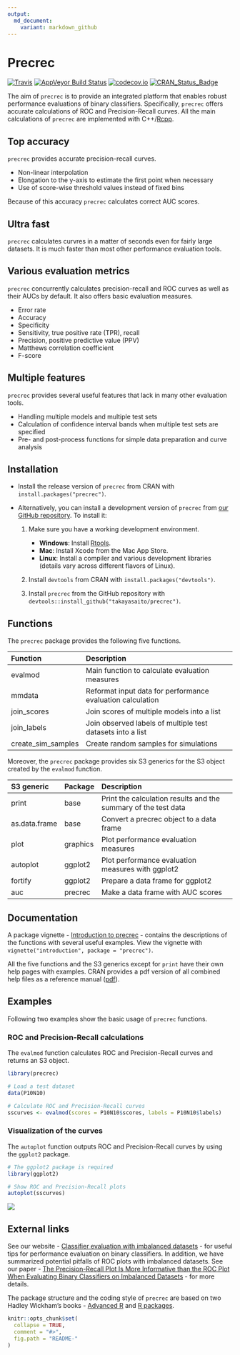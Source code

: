 ```yaml
---
output:
  md_document:
    variant: markdown_github
---
```


# Precrec

[![Travis](https://img.shields.io/travis/takayasaito/precrec.svg?maxAge=2592000)](https://travis-ci.org/takayasaito/precrec)
[![AppVeyor Build Status](https://ci.appveyor.com/api/projects/status/github/takayasaito/precrec?branch=master&svg=true)](https://ci.appveyor.com/project/takayasaito/precrec)
[![codecov.io](https://codecov.io/github/takayasaito/precrec/coverage.svg?branch=master)](https://codecov.io/github/takayasaito/precrec?branch=master)
[![CRAN_Status_Badge](http://www.r-pkg.org/badges/version/precrec)](http://cran.r-project.org/package=precrec)

The aim of `precrec` is to provide an integrated platform that enables robust performance evaluations of binary classifiers. Specifically, `precrec` offers accurate calculations of ROC and Precision-Recall curves. All the main calculations of `precrec` are implemented with C++/[Rcpp](https://cran.r-project.org/package=Rcpp).


## Top accuracy
`precrec` provides accurate precision-recall curves.

- Non-linear interpolation
- Elongation to the y-axis to estimate the first point when necessary
- Use of score-wise threshold values instead of fixed bins

Because of this accuracy `precrec` calculates correct AUC scores.

## Ultra fast
`precrec` calculates curvres in a matter of seconds even for fairly large datasets. It is much faster than most other performance evaluation tools. 

## Various evaluation metrics
`precrec` concurrently calculates precision-recall and ROC curves as well as their AUCs by default.
It also offers basic evaluation measures.

- Error rate
- Accuracy
- Specificity
- Sensitivity, true positive rate (TPR), recall
- Precision, positive predictive value (PPV)
- Matthews correlation coefficient
- F\-score

## Multiple features
`precrec` provides several useful features that lack in many other evaluation tools. 

- Handling multiple models and multiple test sets
- Calculation of confidence interval bands when multiple test sets are specified
- Pre- and post-process functions for simple data preparation and curve analysis

## Installation

* Install the release version of `precrec` from CRAN with `install.packages("precrec")`.

* Alternatively, you can install a development version of `precrec` from [our GitHub repository](https://github.com/takayasaito/precrec). To install it:

    1. Make sure you have a working development environment.
        * **Windows**: Install [Rtools](http://cran.r-project.org/bin/windows/Rtools/).
        * **Mac**: Install Xcode from the Mac App Store.
        * **Linux**: Install a compiler and various development libraries (details vary across different flavors of Linux).

    2. Install `devtools` from CRAN with `install.packages("devtools")`.

    3. Install `precrec` from the GitHub repository with `devtools::install_github("takayasaito/precrec")`.

## Functions
The `precrec` package provides the following five functions.

Function           Description 
------------------ -----------------------------------------------------------
           evalmod Main function to calculate evaluation measures
            mmdata Reformat input data for performance evaluation calculation
       join_scores Join scores of multiple models into a list
       join_labels Join observed labels of multiple test datasets into a list     
create_sim_samples Create random samples for simulations
    
Moreover, the `precrec` package provides six S3 generics for the S3 object created by the `evalmod` function.

S3 generic       Package   Description 
---------------  --------  ------------------------------------------------------------------
         print   base      Print the calculation results and the summary of the test data
 as.data.frame   base      Convert a precrec object to a data frame
          plot   graphics  Plot performance evaluation measures
      autoplot   ggplot2   Plot performance evaluation measures with ggplot2
       fortify   ggplot2   Prepare a data frame for ggplot2
           auc   precrec   Make a data frame with AUC scores

## Documentation
A package vignette - [Introduction to precrec](https://cran.r-project.org/web/packages/precrec/vignettes/introduction.html) - contains the descriptions of the functions with several useful examples. View the vignette with `vignette("introduction", package = "precrec")`.

All the five functions and the S3 generics except for `print` have their own help pages with examples. CRAN provides a pdf version of all combined help files as a reference manual ([pdf](https://cran.r-project.org/web/packages/precrec/precrec.pdf)).

## Examples

Following two examples show the basic usage of `precrec` functions.

### ROC and Precision-Recall calculations

The `evalmod` function calculates ROC and Precision-Recall curves and returns an S3 object.
```r
library(precrec)

# Load a test dataset
data(P10N10)

# Calculate ROC and Precision-Recall curves
sscurves <- evalmod(scores = P10N10$scores, labels = P10N10$labels)
```

### Visualization of the curves

The `autoplot` function outputs ROC and Precision-Recall curves by using the 
`ggplot2` package.
```r
# The ggplot2 package is required 
library(ggplot2)

# Show ROC and Precision-Recall plots
autoplot(sscurves)

```

![](https://rawgit.com/takayasaito/precrec/master/README_files/figure-markdown_github/unnamed-chunk-2-1.png)

## External links
See our website - [Classifier evaluation with imbalanced datasets](https://classeval.wordpress.com/) - for useful tips for performance evaluation on binary classifiers. In addition, we have summarized potential pitfalls of ROC plots with imbalanced datasets. See our paper - [The Precision-Recall Plot Is More Informative than the ROC Plot When Evaluating Binary Classifiers on Imbalanced Datasets](http://journals.plos.org/plosone/article?id=10.1371/journal.pone.0118432) - for more details.

The package structure and the coding style of `precrec` are based on two Hadley Wickham's books - [Advanced R](http://adv-r.had.co.nz/) and [R packages](http://r-pkgs.had.co.nz/).
 
```r
knitr::opts_chunk$set(
  collapse = TRUE,
  comment = "#>",
  fig.path = "README-"
)
```
